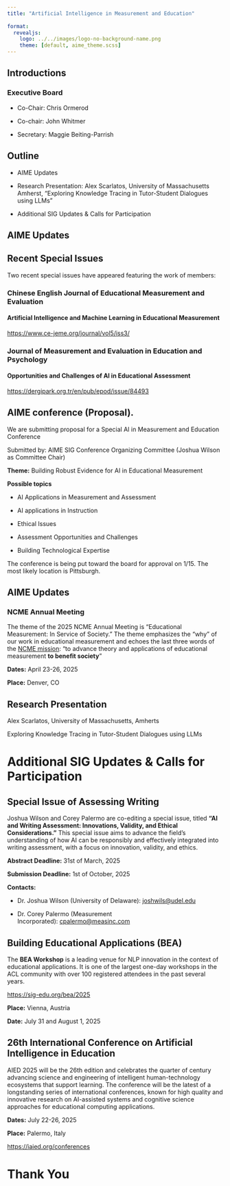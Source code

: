 ```yaml
---
title: "Artificial Intelligence in Measurement and Education"
 
format: 
  revealjs:
    logo: ../../images/logo-no-background-name.png
    theme: [default, aime_theme.scss]
---
```


## Introductions

### Executive Board

-   Co-Chair: Chris Ormerod

-   Co-chair: John Whitmer

-   Secretary: Maggie Beiting-Parrish

## Outline

-   AIME Updates

-   Research Presentation: Alex Scarlatos, University of Massachusetts Amherst, "Exploring Knowledge Tracing in Tutor-Student Dialogues using LLMs"

-   Additional SIG Updates & Calls for Participation

## AIME Updates


## Recent Special Issues

Two recent special issues have appeared featuring the work of members:

### Chinese English Journal of Educational Measurement and Evaluation

#### Artificial Intelligence and Machine Learning in Educational Measurement

[https://www.ce-jeme.org/journal/vol5/iss3/](https://www.ce-jeme.org/journal/vol5/iss3/)

### Journal of Measurement and Evaluation in Education and Psychology

#### Opportunities and Challenges of AI in Educational Assessment

[https://dergipark.org.tr/en/pub/epod/issue/84493 ](https://dergipark.org.tr/en/pub/epod/issue/84493 )


## AIME conference (Proposal).

We are submitting proposal for a Special AI in Measurement and Education Conference

Submitted by: AIME SIG Conference Organizing Committee (Joshua Wilson as Committee Chair)

**Theme:** Building Robust Evidence for AI in Educational Measurement

**Possible topics**

-   AI Applications in Measurement and Assessment

-   AI applications in Instruction

-   Ethical Issues

-   Assessment Opportunities and Challenges

-   Building Technological Expertise

The conference is being put toward the board for approval on 1/15. The most likely location is Pittsburgh.

## AIME Updates

### NCME Annual Meeting

The theme of the 2025 NCME Annual Meeting is "Educational Measurement: In Service of Society." The theme emphasizes the "why" of our work in educational measurement and echoes the last three words of the [NCME mission](https://www.ncme.org/about/about-ncme/mission): "to advance theory and applications of educational measurement **to benefit society**"

**Dates:** April 23-26, 2025

**Place:** Denver, CO

## Research Presentation

Alex Scarlatos, University of Massachusetts, Amherts

Exploring Knowledge Tracing in Tutor-Student Dialogues using LLMs

# Additional SIG Updates & Calls for Participation


## Special Issue of Assessing Writing 

Joshua Wilson and Corey Palermo are co-editing a special issue, titled **“AI and Writing Assessment: Innovations, Validity, and Ethical Considerations.”** This special issue aims to advance the field’s understanding of how AI can be responsibly and effectively integrated into writing assessment, with a focus on innovation, validity, and ethics.

**Abstract Deadline:** 31st of March, 2025

**Submission Deadline:** 1st of October, 2025

**Contacts:**

-   Dr. Joshua Wilson (University of Delaware): [joshwils\@udel.edu](mailto:joshwils@udel.edu "mailto:joshwils@udel.edu")

-   Dr. Corey Palermo (Measurement Incorporated): [cpalermo\@measinc.com](mailto:cpalermo@measinc.com "mailto:cpalermo@measinc.com")

## Building Educational Applications (BEA)

The **BEA Workshop** is a leading venue for NLP innovation in the context of educational applications. It is one of the largest one-day workshops in the ACL community with over 100 registered attendees in the past several years.

<https://sig-edu.org/bea/2025>

**Place:** Vienna, Austria

**Date:** July 31 and August 1, 2025

## 26th International Conference on Artificial Intelligence in Education

AIED 2025 will be the 26th edition and celebrates the quarter of century advancing science and engineering of intelligent human-technology ecosystems that support learning. The conference will be the latest of a longstanding series of international conferences, known for high quality and innovative research on AI-assisted systems and cognitive science approaches for educational computing applications.

**Dates:** July 22-26, 2025

**Place:** Palermo, Italy

<https://iaied.org/conferences>

# Thank You
